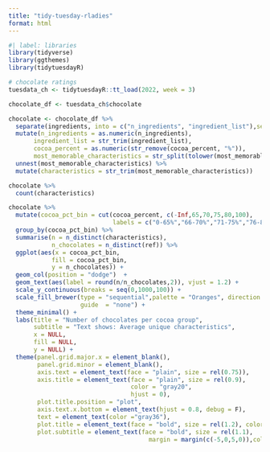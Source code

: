 ```yaml
---
title: "tidy-tuesday-rladies"
format: html
---
```


```r
#| label: libraries
library(tidyverse)
library(ggthemes)
library(tidytuesdayR)

# chocolate ratings
tuesdata_ch <- tidytuesdayR::tt_load(2022, week = 3)

chocolate_df <- tuesdata_ch$chocolate
```

```r
chocolate <- chocolate_df %>% 
  separate(ingredients, into = c("n_ingredients", "ingredient_list"),sep = "-") %>% 
  mutate(n_ingredients = as.numeric(n_ingredients),
       ingredient_list = str_trim(ingredient_list),
       cocoa_percent = as.numeric(str_remove(cocoa_percent, "%")),
       most_memorable_characteristics = str_split(tolower(most_memorable_characteristics),",")) %>% 
  unnest(most_memorable_characteristics) %>% 
  mutate(characteristics = str_trim(most_memorable_characteristics))

chocolate %>% 
  count(characteristics)

chocolate %>% 
  mutate(cocoa_pct_bin = cut(cocoa_percent, c(-Inf,65,70,75,80,100),
                             labels = c("0-65%","66-70%","71-75%","76-80%","81-100%"))) %>% 
  group_by(cocoa_pct_bin) %>% 
  summarise(n = n_distinct(characteristics),
            n_chocolates = n_distinct(ref)) %>% 
  ggplot(aes(x = cocoa_pct_bin,
            fill = cocoa_pct_bin,
            y = n_chocolates)) +
  geom_col(position = "dodge")  +
  geom_text(aes(label = round(n/n_chocolates,2)), vjust = 1.2) +
  scale_y_continuous(breaks = seq(0,1000,100)) + 
  scale_fill_brewer(type = "sequential",palette = "Oranges", direction = 1,
                    guide  = "none") + 
  theme_minimal() + 
  labs(title = "Number of chocolates per cocoa group",
       subtitle = "Text shows: Average unique characteristics",
       x = NULL,
       fill = NULL,
       y = NULL) +
  theme(panel.grid.major.x = element_blank(),
        panel.grid.minor = element_blank(),
        axis.text = element_text(face = "plain", size = rel(0.75)),
        axis.title = element_text(face = "plain", size = rel(0.9), 
                                  color = "gray20", 
                                  hjust = 0),
        plot.title.position = "plot",
        axis.text.x.bottom = element_text(hjust = 0.8, debug = F),
        text = element_text(color ="gray36"),
        plot.title = element_text(face = "bold", size = rel(1.2), color = "black"),
        plot.subtitle = element_text(face = "bold", size = rel(1.1),
                                       margin = margin(c(-5,0,5,0)),color = "gray20"))
```
